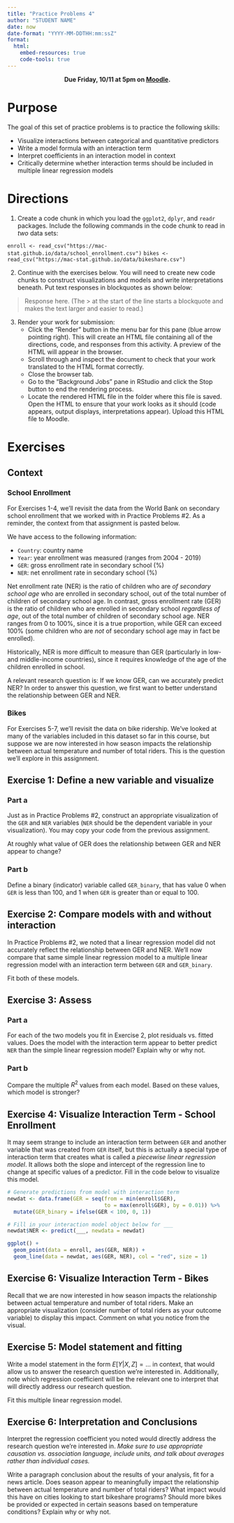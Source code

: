 ```yaml
---
title: "Practice Problems 4"
author: "STUDENT NAME"
date: now
date-format: "YYYY-MM-DDTHH:mm:ssZ"
format:
  html:
    embed-resources: true
    code-tools: true    
---
```


<center>
**Due Friday, 10/11 at 5pm on [Moodle](INSERT_LINK_TO_MOODLE_ASSIGNMENT).**
</center>

# Purpose

The goal of this set of practice problems is to practice the following skills:

- Visualize interactions between categorical and quantitative predictors
- Write a model formula with an interaction term
- Interpret coefficients in an interaction model in context
- Critically determine whether interaction terms should be included in multiple linear regression models



# Directions

1. Create a code chunk in which you load the `ggplot2`, `dplyr`, and `readr` packages. Include the following commands in the code chunk to read in *two* data sets: 

`enroll <- read_csv("https://mac-stat.github.io/data/school_enrollment.csv")`
`bikes <- read_csv("https://mac-stat.github.io/data/bikeshare.csv")`

2. Continue with the exercises below. You will need to create new code chunks to construct visualizations and models and write interpretations beneath. Put text responses in blockquotes as shown below:

> Response here. (The > at the start of the line starts a blockquote and makes the text larger and easier to read.)

3. Render your work for submission:
    - Click the "Render" button in the menu bar for this pane (blue arrow pointing right). This will create an HTML file containing all of the directions, code, and responses from this activity. A preview of the HTML will appear in the browser.
    - Scroll through and inspect the document to check that your work translated to the HTML format correctly.
    - Close the browser tab.
    - Go to the "Background Jobs" pane in RStudio and click the Stop button to end the rendering process.
    - Locate the rendered HTML file in the folder where this file is saved. Open the HTML to ensure that your work looks as it should (code appears, output displays, interpretations appear). Upload this HTML file to Moodle.



# Exercises

## Context

### School Enrollment

For Exercises 1-4, we'll revisit the data from the World Bank on secondary school enrollment that we worked with in Practice Problems #2. As a reminder, the context from that assignment is pasted below.

We have access to the following information:

- `Country`: country name
- `Year`: year enrollment was measured (ranges from 2004 - 2019)
- `GER`: gross enrollment rate in secondary school (%)
- `NER`: net enrollment rate in secondary school (%)

Net enrollment rate (NER) is the ratio of children who are *of secondary school age* who are enrolled in secondary school, out of the total number of children of secondary school age. In contrast, gross enrollment rate (GER) is the ratio of children who are enrolled in secondary school *regardless of age*, out of the total number of children of secondary school age. NER ranges from 0 to 100%, since it is a true proportion, while GER can exceed 100% (some children who are *not* of secondary school age may in fact be enrolled).

Historically, NER is more difficult to measure than GER (particularly in low- and middle-income countries), since it requires knowledge of the age of the children enrolled in school. 

A relevant research question is: If we know GER, can we accurately predict NER? In order to answer this question, we first want to better understand the relationship between GER and NER.

### Bikes

For Exercises 5-7, we'll revisit the data on bike ridership. We've looked at many of the variables included in this dataset so far in this course, but suppose we are now interested in how season impacts the relationship between actual temperature and number of total riders. This is the question we'll explore in this assignment.

## Exercise 1: Define a new variable and visualize

### Part a

Just as in Practice Problems #2, construct an appropriate visualization of the `GER` and `NER` variables (`NER` should be the dependent variable in your visualization). You may copy your code from the previous assignment.

At roughly what value of GER does the relationship between GER and NER appear to change?

### Part b

Define a binary (indicator) variable called `GER_binary`, that has value 0 when `GER` is less than 100, and 1 when `GER` is greater than or equal to 100. 

## Exercise 2: Compare models with and without interaction

In Practice Problems #2, we noted that a linear regression model did not accurately reflect the relationship between GER and NER. We'll now compare that same simple linear regression model to a multiple linear regression model with an interaction term between `GER` and `GER_binary`.

Fit both of these models.

## Exercise 3: Assess 

### Part a

For each of the two models you fit in Exercise 2, plot residuals vs. fitted values. Does the model with the interaction term appear to better predict `NER` than the simple linear regression model? Explain why or why not.

### Part b

Compare the multiple $R^2$ values from each model. Based on these values, which model is stronger?

## Exercise 4: Visualize Interaction Term - School Enrollment

It may seem strange to include an interaction term between `GER` and another variable that was created from `GER` itself, but this is actually a special type of interaction term that creates what is called a *piecewise linear regression model*. It allows both the slope and intercept of the regression line to change at specific values of a predictor. Fill in the code below to visualize this model.

```r
# Generate predictions from model with interaction term
newdat <- data.frame(GER = seq(from = min(enroll$GER), 
                               to = max(enroll$GER), by = 0.01)) %>%
  mutate(GER_binary = ifelse(GER < 100, 0, 1))

# Fill in your interaction model object below for ___
newdat$NER <- predict(___, newdata = newdat)

ggplot() +
  geom_point(data = enroll, aes(GER, NER)) +
  geom_line(data = newdat, aes(GER, NER), col = "red", size = 1)
```

## Exercise 6: Visualize Interaction Term - Bikes

Recall that we are now interested in how season impacts the relationship between actual temperature and number of total riders. Make an appropriate visualization (consider number of total riders as your outcome variable) to display this impact. Comment on what you notice from the visual.

## Exercise 5: Model statement and fitting

Write a model statement in the form $E[Y | X, Z] = ...$ in context, that would allow us to answer the research question we're interested in. Additionally, note which regression coefficient will be the relevant one to interpret that will directly address our research question.

Fit this multiple linear regression model.

## Exercise 6: Interpretation and Conclusions

Interpret the regression coefficient you noted would directly address the research question we're interested in. *Make sure to use appropriate causation vs. association language, include units, and talk about averages rather than individual cases.*

Write a paragraph conclusion about the results of your analysis, fit for a news article. Does season appear to meaningfully impact the relationship between actual temperature and number of total riders? What impact would this have on cities looking to start bikeshare programs? Should more bikes be provided or expected in certain seasons based on temperature conditions? Explain why or why not.








